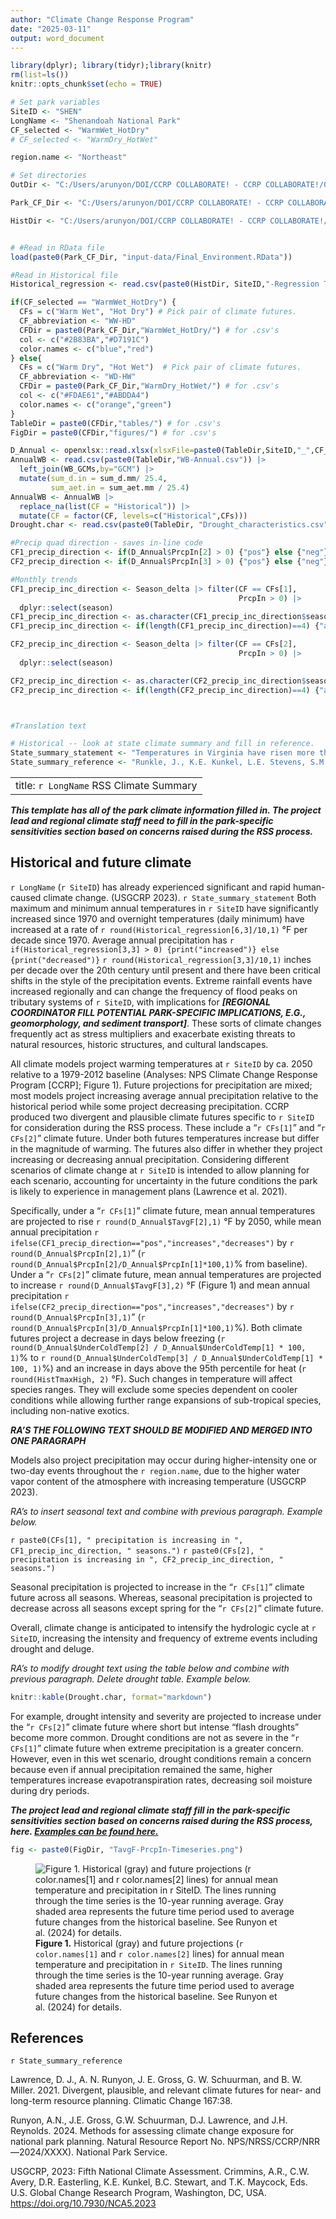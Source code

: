 ```yaml
---
author: "Climate Change Response Program"
date: "2025-03-11"
output: word_document
---
```


```r
library(dplyr); library(tidyr);library(knitr)
rm(list=ls())
knitr::opts_chunk$set(echo = TRUE)

# Set park variables
SiteID <- "SHEN"
LongName <- "Shenandoah National Park"
CF_selected <- "WarmWet_HotDry"
# CF_selected <- "WarmDry_HotWet"

region.name <- "Northeast"

# Set directories
OutDir <- "C:/Users/arunyon/DOI/CCRP COLLABORATE! - CCRP COLLABORATE!/01 PROJECT Collaboration/Science, Adaptation, Planning/Resource Stewardship Strategies (RSS)/Current Park Folders/2024_SHEN/"

Park_CF_Dir <- "C:/Users/arunyon/DOI/CCRP COLLABORATE! - CCRP COLLABORATE!/01 PROJECT Collaboration/Science, Adaptation, Planning/Resource Stewardship Strategies (RSS)/Current Park Folders/2024_SHEN/SHEN - Climate Futures/"

HistDir <- "C:/Users/arunyon/DOI/CCRP COLLABORATE! - CCRP COLLABORATE!/01 PROJECT Collaboration/Science, Adaptation, Planning/Resource Stewardship Strategies (RSS)/Current Park Folders/2024_SHEN/SHEN - Historical/"


# #Read in RData file
load(paste0(Park_CF_Dir, "input-data/Final_Environment.RData"))

#Read in Historical file
Historical_regression <- read.csv(paste0(HistDir, SiteID,"-Regression Table.csv"))

if(CF_selected == "WarmWet_HotDry") {
  CFs = c("Warm Wet", "Hot Dry") # Pick pair of climate futures.
  CF_abbreviation <- "WW-HD"
  CFDir = paste0(Park_CF_Dir,"WarmWet_HotDry/") # for .csv's
  col <- c("#2B83BA","#D7191C") 
  color.names <- c("blue","red")
} else{
  CFs = c("Warm Dry", "Hot Wet")  # Pick pair of climate futures.
  CF_abbreviation <- "WD-HW"
  CFDir = paste0(Park_CF_Dir,"WarmDry_HotWet/") # for .csv's
  col <- c("#FDAE61","#ABDDA4")
  color.names <- c("orange","green")
}
TableDir = paste0(CFDir,"tables/") # for .csv's
FigDir = paste0(CFDir,"figures/") # for .csv's

D_Annual <- openxlsx::read.xlsx(xlsxFile=paste0(TableDir,SiteID,"_",CF_abbreviation,"_Plot_data.xlsx"),sheet="D_Annual")
AnnualWB <- read.csv(paste0(TableDir,"WB-Annual.csv")) |> 
  left_join(WB_GCMs,by="GCM") |> 
  mutate(sum_d.in = sum_d.mm/ 25.4,
         sum_aet.in = sum_aet.mm / 25.4)
AnnualWB <- AnnualWB |> 
  replace_na(list(CF = "Historical")) |> 
  mutate(CF = factor(CF, levels=c("Historical",CFs)))
Drought.char <- read.csv(paste0(TableDir, "Drought_characteristics.csv"))

#Precip quad direction - saves in-line code
CF1_precip_direction <- if(D_Annual$PrcpIn[2] > 0) {"pos"} else {"neg"}
CF2_precip_direction <- if(D_Annual$PrcpIn[3] > 0) {"pos"} else {"neg"}

#Monthly trends
CF1_precip_inc_direction <- Season_delta |> filter(CF == CFs[1],
                                                   PrcpIn > 0) |> 
  dplyr::select(season)  
CF1_precip_inc_direction <- as.character(CF1_precip_inc_direction$season)
CF1_precip_inc_direction <- if(length(CF1_precip_inc_direction)==4) {"all"} else{CF1_precip_inc_direction}

CF2_precip_inc_direction <- Season_delta |> filter(CF == CFs[2],
                                                   PrcpIn > 0) |> 
  dplyr::select(season)

CF2_precip_inc_direction <- as.character(CF2_precip_inc_direction$season)
CF2_precip_inc_direction <- if(length(CF2_precip_inc_direction)==4) {"all"} else{CF2_precip_inc_direction}



#Translation text

# Historical -- look at state climate summary and fill in reference.
State_summary_statement <- "Temperatures in Virginia have risen more than 1.5 °F since the beginning of the 20th century and total annual precipitation shows a small upward trend, with multiyear values mostly above average since 1995 (Runkle et al. 2022)."
State_summary_reference <- "Runkle, J., K.E. Kunkel, L.E. Stevens, S.M. Champion, B.C. Stewart, R. Frankson, W. Sweet, and S. Rayne, 2022: Virginia State Climate Summary 2022. NOAA Technical Report NESDIS 150-VA. NOAA/NESDIS, Silver Spring, MD, 5 pp."

```

---
title: `r LongName` RSS Climate Summary
---

***This template has all of the park climate information filled in. The project lead and regional climate staff need to fill in the park-specific sensitivities section based on concerns raised during the RSS process.***

## Historical and future climate

`r LongName` (`r SiteID`) has already experienced significant and rapid human-caused climate change. (USGCRP 2023). `r State_summary_statement` Both maximum and minimum annual temperatures in `r SiteID` have significantly increased since 1970 and overnight temperatures (daily minimum) have increased at a rate of `r round(Historical_regression[6,3]/10,1)` °F per decade since 1970. Average annual precipitation has `r if(Historical_regression[3,3] > 0) {print("increased")} else {print("decreased")}` `r round(Historical_regression[3,3]/10,1)` inches per decade over the 20th century until present and there have been critical shifts in the style of the precipitation events. Extreme rainfall events have increased regionally and can change the frequency of flood peaks on tributary systems of `r SiteID`, with implications for ***[REGIONAL COORDINATOR FILL POTENTIAL PARK-SPECIFIC IMPLICATIONS, E.G., geomorphology, and sediment transport]***. These sorts of climate changes frequently act as stress multipliers and exacerbate existing threats to natural resources, historic structures, and cultural landscapes.

All climate models project warming temperatures at `r SiteID` by ca. 2050 relative to a 1979-2012 baseline (Analyses: NPS Climate Change Response Program [CCRP]; Figure 1). Future projections for precipitation are mixed; most models project increasing average annual precipitation relative to the historical period while some project decreasing precipitation. CCRP produced two divergent and plausible climate futures specific to `r SiteID` for consideration during the RSS process. These include a "`r CFs[1]`" and "`r CFs[2]`" climate future. Under both futures temperatures increase but differ in the magnitude of warming. The futures also differ in whether they project increasing or decreasing annual precipitation. Considering different scenarios of climate change at `r SiteID` is intended to allow planning for each scenario, accounting for uncertainty in the future conditions the park is likely to experience in management plans (Lawrence et al. 2021).

Specifically, under a "`r CFs[1]`" climate future, mean annual temperatures are projected to rise `r round(D_Annual$TavgF[2],1)` °F by 2050, while mean annual precipitation `r ifelse(CF1_precip_direction=="pos","increases","decreases")` by `r round(D_Annual$PrcpIn[2],1)`” (`r round(D_Annual$PrcpIn[2]/D_Annual$PrcpIn[1]*100,1)`% from baseline). Under a "`r CFs[2]`" climate future, mean annual temperatures are projected to increase `r round(D_Annual$TavgF[3],2)` °F (Figure 1) and mean annual precipitation `r ifelse(CF2_precip_direction=="pos","increases","decreases")` by `r round(D_Annual$PrcpIn[3],1)`” (`r round(D_Annual$PrcpIn[3]/D_Annual$PrcpIn[1]*100,1)`%). Both climate futures project a decrease in days below freezing (`r round(D_Annual$UnderColdTemp[2] / D_Annual$UnderColdTemp[1] * 100, 1)`% to `r round(D_Annual$UnderColdTemp[3] / D_Annual$UnderColdTemp[1] * 100, 1)`%) and an increase in days above the 95th percentile for heat (`r round(HistTmaxHigh, 2)` °F). Such changes in temperature will affect species ranges. They will exclude some species dependent on cooler conditions while allowing further range expansions of sub-tropical species, including non-native exotics.

***RA'S THE FOLLOWING TEXT SHOULD BE MODIFIED AND MERGED INTO ONE PARAGRAPH***

Models also project precipitation may occur during higher-intensity one or two-day events throughout the `r region.name`, due to the higher water vapor content of the atmosphere with increasing temperature (USGCRP 2023).

*RA's to insert seasonal text and combine with previous paragraph. Example below.*

`r paste0(CFs[1], " precipitation is increasing in ", CF1_precip_inc_direction, " seasons.")` `r paste0(CFs[2], " precipitation is increasing in ", CF2_precip_inc_direction, " seasons.")`

Seasonal precipitation is projected to increase in the "`r CFs[1]`" climate future across all seasons. Whereas, seasonal precipitation is projected to decrease across all seasons except spring for the "`r CFs[2]`" climate future.

Overall, climate change is anticipated to intensify the hydrologic cycle at `r SiteID`, increasing the intensity and frequency of extreme events including drought and deluge.

*RA's to modify drought text using the table below and combine with previous paragraph. Delete drought table. Example below.*

```r
knitr::kable(Drought.char, format="markdown")
```

For example, drought intensity and severity are projected to increase under the "`r CFs[2]`" climate future where short but intense “flash droughts” become more common. Drought conditions are not as severe in the "`r CFs[1]`" climate future when extreme precipitation is a greater concern. However, even in this wet scenario, drought conditions remain a concern because even if annual precipitation remained the same, higher temperatures increase evapotranspiration rates, decreasing soil moisture during dry periods.

***The project lead and regional climate staff fill in the park-specific sensitivities section based on concerns raised during the RSS process, here. [Examples can be found here.](https://doimspp.sharepoint.com/sites/nps-waso-ccrp/Shared%20Documents/Forms/AllItems.aspx?id=%2Fsites%2Fnps%2Dwaso%2Dccrp%2FShared%20Documents%2F01%20PROJECT%20Collaboration%2FScience%2C%20Adaptation%2C%20Planning%2FResource%20Stewardship%20Strategies%20%28RSS%29%2FExample%20Climate%20Summaries&viewid=a459d1c3%2Dd72a%2D4fec%2D9adc%2D0cc2a4094eba)***

```r
fig <- paste0(FigDir, "TavgF-PrcpIn-Timeseries.png")

```

![**Figure 1.** Historical (gray) and future projections (`r color.names[1]` and `r color.names[2]` lines) for annual mean temperature and precipitation in `r SiteID`. The lines running through the time series is the 10-year running average. Gray shaded area represents the future time period used to average future changes from the historical baseline. See Runyon et al. (2024) for details.](`r fig`)

## References

`r State_summary_reference`

Lawrence, D. J., A. N. Runyon, J. E. Gross, G. W. Schuurman, and B. W. Miller. 2021. Divergent, plausible, and relevant climate futures for near- and long-term resource planning. Climatic Change 167:38.

Runyon, A.N., J.E. Gross, G.W. Schuurman, D.J. Lawrence, and J.H. Reynolds. 2024. Methods for assessing climate change exposure for national park planning. Natural Resource Report No. NPS/NRSS/CCRP/NRR—2024/XXXX). National Park Service.

USGCRP, 2023: Fifth National Climate Assessment. Crimmins, A.R., C.W. Avery, D.R. Easterling, K.E. Kunkel, B.C. Stewart, and T.K. Maycock, Eds. U.S. Global Change Research Program, Washington, DC, USA. <https://doi.org/10.7930/NCA5.2023>
